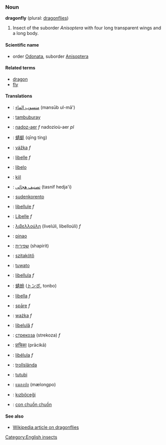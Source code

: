 ===Noun===
'''dragonfly''' (plural: [[dragonflies]])

# Insect of the suborder ''Anisoptera'' with four long transparent wings and a long body.

====Scientific name====
*order [[Odonata]], suborder [[Anisoptera]]

====Related terms====
*[[dragon]]
*[[fly]]

====Translations====
*{{ar}}: [[منسوب الماء]] (mansūb ul-mā')
*{{bns}}: [[tambuburay]]
*{{br}}: [[nadoz-aer]] ''f'' nadozioù-aer ''pl''
*{{zh}}: [[蜻蜓]] (qīng tíng)
*{{cz}}: [[vážka]] ''f''
*{{nl}}: [[libelle]] ''f''
*{{eo}}: [[libelo]]
*{{et}}: [[kiil]]
*{{fa}}: [[تصنيف هجائی]] (tasnif hedja'i)
*{{fi}}: [[sudenkorento]]
*{{fr}}: [[libellule]] ''f''
*{{de}}: [[Libelle]] ''f''
*{{el}}: [[λιβελλούλη]] (livelúli, libelloúli) ''f''
*{{haw}}: [[pinao]]
*{{he}}: [[שפירית]] (shapirit)
*{{hu}}: [[szitakötő]]
*{{ilo}}: [[tuwato]]
*{{it}}: [[libellula]] ''f''
*{{ja}}: [[蜻蛉]] ([[トンボ]], tonbo)
*{{la}}: [[libella]] ''f''
*{{lv}}: [[spāre]] ''f''
*{{pl}}: [[ważka]] ''f''
*{{ro}}: [[libelulă]] ''f''
*{{ru}}: [[стрекоза]] (strekoza) ''f''
*{{sa}}: [[प्राचिका]] (prācikā)
*{{es}}: [[libélula]] ''f''
*{{sv}}: [[trollslända]]
*{{tl}}: [[tutubi]]
*{{th}}: [[แมลงปอ]] (mælongpo)
*{{tr}}: [[kızböceği]]
*{{vi}}: [[con chuồn chuồn]]

====See also====
*[[w:dragonfly|Wikipedia article on dragonflies]]

[[Category:English insects]]